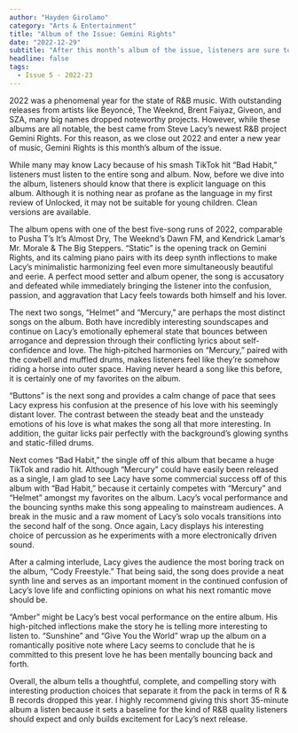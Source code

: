 ```yaml
---
author: "Hayden Girolamo"
category: "Arts & Entertainment"
title: "Album of the Issue: Gemini Rights"
date: "2022-12-29"
subtitle: "After this month’s album of the issue, listeners are sure to make Gemini Rights their next bad habit."
headline: false
tags:
  - Issue 5 - 2022-23
---
```


2022 was a phenomenal year for the state of R&B music. With outstanding releases from artists like Beyoncé, The Weeknd, Brent Faiyaz, Giveon, and SZA, many big names dropped noteworthy projects. However, while these albums are all notable, the best came from Steve Lacy’s newest R&B project Gemini Rights. For this reason, as we close out 2022 and enter a new year of music, Gemini Rights is this month’s album of the issue.

While many may know Lacy because of his smash TikTok hit “Bad Habit,” listeners must listen to the entire song and album. Now, before we dive into the album, listeners should know that there is explicit language on this album. Although it is nothing near as profane as the language in my first review of Unlocked, it may not be suitable for young children. Clean versions are available.

The album opens with one of the best five-song runs of 2022, comparable to Pusha T’s It’s Almost Dry, The Weeknd’s Dawn FM, and Kendrick Lamar’s Mr. Morale & The Big Steppers. “Static” is the opening track on Gemini Rights, and its calming piano pairs with its deep synth inflections to make Lacy’s minimalistic harmonizing feel even more simultaneously beautiful and eerie. A perfect mood setter and album opener, the song is accusatory and defeated while immediately bringing the listener into the confusion, passion, and aggravation that Lacy feels towards both himself and his lover.

The next two songs, “Helmet” and “Mercury,” are perhaps the most distinct songs on the album. Both have incredibly interesting soundscapes and continue on Lacy’s emotionally ephemeral state that bounces between arrogance and depression through their conflicting lyrics about self-confidence and love. The high-pitched harmonies on “Mercury,” paired with the cowbell and muffled drums, makes listeners feel like they’re somehow riding a horse into outer space. Having never heard a song like this before, it is certainly one of my favorites on the album.

“Buttons” is the next song and provides a calm change of pace that sees Lacy express his confusion at the presence of his love with his seemingly distant lover. The contrast between the steady beat and the unsteady emotions of his love is what makes the song all that more interesting. In addition, the guitar licks pair perfectly with the background’s glowing synths and static-filled drums.

Next comes “Bad Habit,” the single off of this album that became a huge TikTok and radio hit. Although “Mercury” could have easily been released as a single, I am glad to see Lacy have some commercial success off of this album with “Bad Habit,” because it certainly competes with “Mercury” and “Helmet” amongst my favorites on the album. Lacy’s vocal performance and the bouncing synths make this song appealing to mainstream audiences. A break in the music and a raw moment of Lacy’s solo vocals transitions into the second half of the song. Once again, Lacy displays his interesting choice of percussion as he experiments with a more electronically driven sound.

After a calming interlude, Lacy gives the audience the most boring track on the album, “Cody Freestyle.” That being said, the song does provide a neat synth line and serves as an important moment in the continued confusion of Lacy’s love life and conflicting opinions on what his next romantic move should be.

“Amber” might be Lacy’s best vocal performance on the entire album. His high-pitched inflections make the story he is telling more interesting to listen to. “Sunshine” and “Give You the World” wrap up the album on a romantically positive note where Lacy seems to conclude that he is committed to this present love he has been mentally bouncing back and forth.

Overall, the album tells a thoughtful, complete, and compelling story with interesting production choices that separate it from the pack in terms of R & B records dropped this year. I highly recommend giving this short 35-minute album a listen because it sets a baseline for the kind of R&B quality listeners should expect and only builds excitement for Lacy’s next release.
